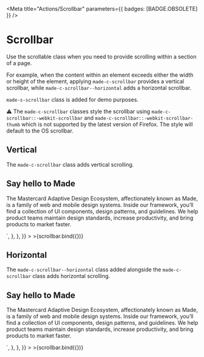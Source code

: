 
<Meta title="Actions/Scrollbar" parameters={{ badges: [BADGE.OBSOLETE] }} />


# Scrollbar

Use the scrollable class when you need to provide scrolling within a section of a page.

For example, when the content within an element exceeds either the width or height of the element, applying `made-c-scrollbar` provides a vertical scrollbar, while `made-c-scrollbar--horizontal` adds a horizontal scrollbar.

`made-s-scrollbar` class is added for demo purposes.

⚠️ The `made-c-scrollbar` classes style the scrollbar using `made-c-scrollbar::-webkit-scrollbar` and `made-c-scrollbar::-webkit-scrollbar-thumb` which is not supported by the latest version of Firefox. The style will default to the OS scrollbar.

## Vertical

The `made-c-scrollbar` class adds vertical scrolling.

<Canvas>
  <Story
    name="Vertical"
    argTypes={{
      heading: {
        name: "Heading",
      },
      content: {
        name: "Content",
      },
      direction: {
        name: "Direction",
        control: {
          type: "radio",
          options: ["vertical", "horizontal"],
        },
      },
    }}
    args={{
      heading: "Say hello to Made",
      content:
        "The Mastercard Adaptive Design Ecosystem, affectionately known as Made, is a family of web and mobile design systems. Inside our framework, you'll find a collection of UI components, design patterns, and guidelines. We help product teams maintain design standards, increase productivity, and bring products to market faster.",
      direction: "vertical",
    }}
    parameters={{
      docs: {
        source: {
          code: `
<div class="made-c-scrollbar made-s-scrollbar" tabindex="0">
      <h2 class="made-u-margin-bottom-6-x">Say hello to Made</h2>
      <p>
        The Mastercard Adaptive Design Ecosystem, affectionately known as Made,
        is a family of web and mobile design systems. Inside our framework,
        you’ll find a collection of UI components, design patterns, and
        guidelines. We help product teams maintain design standards, increase
        productivity, and bring products to market faster.
      </p>
    </div>`,
        },
      },
    }}
  >
    >{scrollbar.bind({})}
  </Story>
</Canvas>

## Horizontal

The `made-c-scrollbar--horizontal` class added alongside the `made-c-scrollbar` class adds horizontal scrolling.

<Canvas>
  <Story
    name="Horizontal"
    argTypes={{
      heading: {
        name: "Heading",
      },
      content: {
        name: "Content",
      },
      direction: {
        name: "Direction",
        control: {
          type: "radio",
          options: ["vertical", "horizontal"],
        },
      },
    }}
    args={{
      heading: "Say hello to Made",
      content:
        "The Mastercard Adaptive Design Ecosystem, affectionately known as Made, is a family of web and mobile design systems. Inside our framework, you'll find a collection of UI components, design patterns, and guidelines. We help product teams maintain design standards, increase productivity, and bring products to market faster.",
      direction: "horizontal",
    }}
    parameters={{
      docs: {
        source: {
          code: `
<div class="made-c-scrollbar made-s-scrollbar made-c-scrollbar--horizontal" tabindex="0">
      <h2 class="made-u-margin-bottom-6-x">Say hello to Made</h2>
      <p>
        The Mastercard Adaptive Design Ecosystem, affectionately known as Made,
        is a family of web and mobile design systems. Inside our framework,
        you’ll find a collection of UI components, design patterns, and
        guidelines. We help product teams maintain design standards, increase
        productivity, and bring products to market faster.
      </p>
    </div>`,
        },
      },
    }}
  >
    >{scrollbar.bind({})}
  </Story>
</Canvas>
